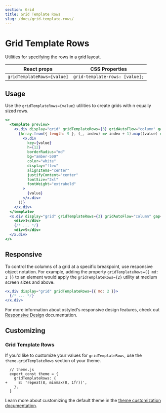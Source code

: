 ```yaml
---
section: Grid
title: Grid Template Rows
slug: /docs/grid-template-rows/
---
```


# Grid Template Rows

Utilities for specifying the rows in a grid layout.

| React props                | CSS Properties                 |
| -------------------------- | ------------------------------ |
| `gridTemplateRows=[value]` | `grid-template-rows: [value];` |

## Usage

Use the `gridTemplateRows={value}` utilities to create grids with n equally sized rows.

```jsx preview color=amber
<>
  <template preview>
    <x.div display="grid" gridTemplateRows={3} gridAutoFlow="column" gap={4}>
      {Array.from({ length: 9 }, (_, index) => index + 1).map((value) => (
        <x.div
          key={value}
          h={12}
          borderRadius="md"
          bg="amber-500"
          color="white"
          display="flex"
          alignItems="center"
          justifyContent="center"
          fontSize="2xl"
          fontWeight="extrabold"
        >
          {value}
        </x.div>
      ))}
    </x.div>
  </template>
  <x.div display="grid" gridTemplateRows={3} gridAutoFlow="column" gap={4}>
    <div>1</div>
    {/* ... */}
    <div>9</div>
  </x.div>
</>
```

## Responsive

To control the columns of a grid at a specific breakpoint, use responsive object notation. For example, adding the property `gridTemplateRows={{ md: 2 }}` to an element would apply the `gridTemplateRows={2}` utility at medium screen sizes and above.

```jsx
<x.div display="grid" gridTemplateRows={{ md: 2 }}>
  {/* ... */}
</x.div>
```

For more information about xstyled's responsive design features, check out [Responsive Design](@TODO-link) documentation.

## Customizing

### Grid Template Rows

If you'd like to customize your values for `gridTemplateRows`, use the `theme.gridTemplateRows` section of your theme.

```diffjs
  // theme.js
  export const theme = {
    gridTemplateRows: {
+     8: 'repeat(8, minmax(0, 1fr))',
    },
  }
```

Learn more about customizing the default theme in the [theme customization documentation](@TODO-link).

